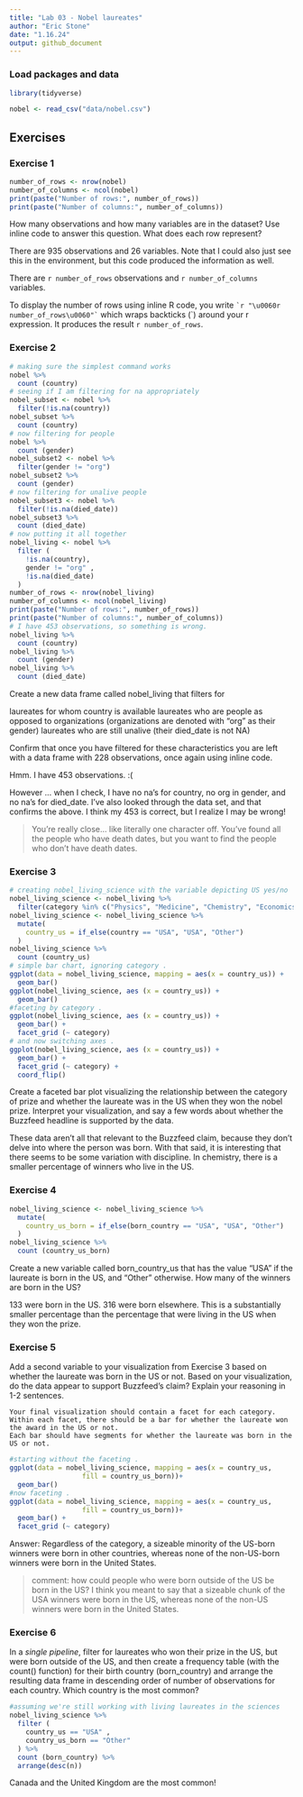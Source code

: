 ```yaml
---
title: "Lab 03 - Nobel laureates"
author: "Eric Stone"
date: "1.16.24"
output: github_document
---
```


### Load packages and data

```r
library(tidyverse) 
```

```r
nobel <- read_csv("data/nobel.csv")
```

## Exercises

### Exercise 1

```r
number_of_rows <- nrow(nobel)
number_of_columns <- ncol(nobel)
print(paste("Number of rows:", number_of_rows))
print(paste("Number of columns:", number_of_columns))
```

How many observations and how many variables are in the dataset? Use inline code to answer this question. What does each row represent?

There are 935 observations and 26 variables.  Note that I could also just see this in the environment, but this code produced the information as well.

There are `r number_of_rows` observations and `r number_of_columns` variables. 

To display the number of rows using inline R code, you write `` `r "\u0060r number_of_rows\u0060"` `` which wraps backticks (\`) around your r expression. It produces the result `r number_of_rows`.


### Exercise 2

```r
# making sure the simplest command works
nobel %>%
  count (country)
# seeing if I am filtering for na appropriately
nobel_subset <- nobel %>%
  filter(!is.na(country))
nobel_subset %>%
  count (country)
# now filtering for people
nobel %>%
  count (gender)
nobel_subset2 <- nobel %>%
  filter(gender != "org")
nobel_subset2 %>%
  count (gender)
# now filtering for unalive people
nobel_subset3 <- nobel %>%
  filter(!is.na(died_date))
nobel_subset3 %>%
  count (died_date)
# now putting it all together
nobel_living <- nobel %>%
  filter (
    !is.na(country),
    gender != "org" ,
    !is.na(died_date)
  )
number_of_rows <- nrow(nobel_living)
number_of_columns <- ncol(nobel_living)
print(paste("Number of rows:", number_of_rows))
print(paste("Number of columns:", number_of_columns))
# I have 453 observations, so something is wrong.
nobel_living %>%
  count (country)
nobel_living %>%
  count (gender)
nobel_living %>%
  count (died_date)
```

Create a new data frame called nobel_living that filters for

   laureates for whom country is available
   laureates who are people as opposed to organizations (organizations are  denoted with "org" as their gender)
   laureates who are still unalive (their died_date is not NA)

Confirm that once you have filtered for these characteristics you are left with a data frame with 228 observations, once again using inline code.

Hmm.  I have 453 observations. :(

However ... when I check, I have no na's for country, no org in gender, and no na's for died_date.  I've also looked through the data set, and that confirms the above.  I think my 453 is correct, but I realize I may be wrong!

> You're really close... like literally one character off. You've found all the people who have death dates, but you want to find the people who don't have death dates.

### Exercise 3


```r
# creating nobel_living_science with the variable depicting US yes/no
nobel_living_science <- nobel_living %>%
  filter(category %in% c("Physics", "Medicine", "Chemistry", "Economics"))
nobel_living_science <- nobel_living_science %>%
  mutate(
    country_us = if_else(country == "USA", "USA", "Other")
  )
nobel_living_science %>%
  count (country_us)
# simple bar chart, ignoring category .
ggplot(data = nobel_living_science, mapping = aes(x = country_us)) +
  geom_bar()
ggplot(nobel_living_science, aes (x = country_us)) +
  geom_bar()
#faceting by category .
ggplot(nobel_living_science, aes (x = country_us)) +
  geom_bar() +
  facet_grid (~ category)
# and now switching axes .
ggplot(nobel_living_science, aes (x = country_us)) +
  geom_bar() +
  facet_grid (~ category) +
  coord_flip()
```

Create a faceted bar plot visualizing the relationship between the category of prize and whether the laureate was in the US when they won the nobel prize. Interpret your visualization, and say a few words about whether the Buzzfeed headline is supported by the data.

These data aren't all that relevant to the Buzzfeed claim, because they don't delve into where the person was born. With that said, it is interesting that there seems to be some variation with discipline. In chemistry, there is a smaller percentage of winners who live in the US.


### Exercise 4


```r
nobel_living_science <- nobel_living_science %>%
  mutate(
    country_us_born = if_else(born_country == "USA", "USA", "Other")
  )
nobel_living_science %>%
  count (country_us_born)
```

Create a new variable called born_country_us that has the value "USA" if the laureate is born in the US, and "Other" otherwise. How many of the winners are born in the US?

133 were born in the US. 316 were born elsewhere. This is a substantially smaller percentage than the percentage that were living in the US when they won the prize.

### Exercise 5

Add a second variable to your visualization from Exercise 3 based on whether the laureate was born in the US or not. Based on your visualization, do the data appear to support Buzzfeed’s claim? Explain your reasoning in 1-2 sentences.

    Your final visualization should contain a facet for each category.
    Within each facet, there should be a bar for whether the laureate won the award in the US or not.
    Each bar should have segments for whether the laureate was born in the US or not.


```r
#starting without the faceting .
ggplot(data = nobel_living_science, mapping = aes(x = country_us, 
                  fill = country_us_born))+
  geom_bar()
#now faceting .
ggplot(data = nobel_living_science, mapping = aes(x = country_us, 
                  fill = country_us_born))+
  geom_bar() +
  facet_grid (~ category)
```
Answer:  Regardless of the category, a sizeable minority of the US-born winners were born in other countries, whereas none of the non-US-born winners were born in the United States.

>comment: how could people who were born outside of the US be born in the US?  I think you meant to say that a sizeable chunk of the USA winners were born in the US, whereas none of the non-US winners were born in the United States.

### Exercise 6

In a *single pipeline*, filter for laureates who won their prize in the US, but were born outside of the US, and then create a frequency table (with the count() function) for their birth country (born_country) and arrange the resulting data frame in descending order of number of observations for each country. Which country is the most common?

```r
#assuming we're still working with living laureates in the sciences
nobel_living_science %>%
  filter (
    country_us == "USA" ,
    country_us_born == "Other"
  ) %>%
  count (born_country) %>%
  arrange(desc(n))
```

Canada and the United Kingdom are the most common!
